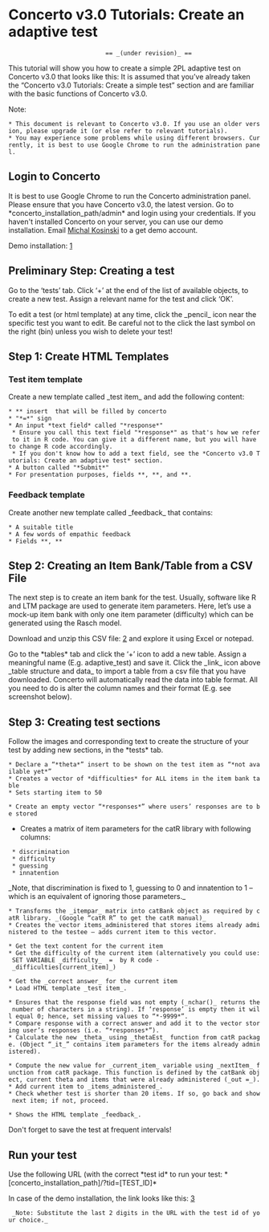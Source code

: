 = Concerto v3.0 Tutorials: Create an adaptive test =
                            == _(under revision)_ == 

This tutorial will show you how to create a simple 2PL adaptive test on Concerto v3.0 that looks like this: 
It is assumed that you’ve already taken the “Concerto v3.0 Tutorials: Create a simple test” section and are familiar with the basic functions of Concerto v3.0.

Note:
 * This document is relevant to Concerto v3.0. If you use an older version, please upgrade it (or else refer to relevant tutorials).
 * You may experience some problems while using different browsers. Currently, it is best to use Google Chrome to run the administration panel.


==Login to Concerto==
It is best to use Google Chrome to run the Concerto administration panel. Please ensure that you have Concerto v3.0, the latest version. Go to *concerto_installation_path/admin* and login using your credentials. If you haven't installed Concerto on your server, you can use our demo installation. Email [mailto:mk583@cam.ac.uk Michal Kosinski] to a get demo account. 

Demo installation: [http://dev.myiqtest.org/concerto3_demo/cms/]


==Preliminary Step: Creating a test==
Go to the ‘tests’ tab. Click ‘+’ at the end of the list of available objects, to create a new test. Assign a relevant name for the test and click ‘OK’. 

To edit a test (or html template) at any time, click the _pencil_ icon near the specific test you want to edit. Be careful not to the click the last symbol on the right (bin) unless you wish to delete your test!


==Step 1: Create HTML Templates==
===Test item template===
Create a new template called _test item_ and add the following content:
 * *{{question}}* insert  that will be filled by concerto
 * "*=*" sign
 * An input *text field* called "*response*" 
  * Ensure you call this text field "*response*" as that's how we refer to it in R code. You can give it a different name, but you will have to change R code accordingly.
  * If you don't know how to add a text field, see the *Concerto v3.0 Tutorials: Create an adaptive test* section.
 * A button called "*Submit*"
 * For presentation purposes, fields *{{theta}}*, *{{sem}}*, and *{{difficulty}}*. 

===Feedback template===
Create another new template called _feedback_ that contains:
 * A suitable title
 * A few words of empathic feedback
 * Fields *{{theta}}*, *{{sem}}* 


==Step 2: Creating an Item Bank/Table from a CSV File==

The next step is to create an item bank for the test. Usually, software like R and LTM package are used to generate item parameters. Here, let’s use a mock-up item bank with only one item parameter (difficulty) which can be generated using the Rasch model.

Download and unzip this CSV file: [http://ns39618.ovh.net/wiki2/_media/public/ibank.zip] and explore it using Excel or notepad. 

Go to the *tables* tab and click the ‘+’ icon to add a new table. Assign a meaningful name (E.g. adaptive_test) and save it. 
Click the _link_ icon above _table structure and data_ to import a table from a csv file that you have downloaded. Concerto will automatically read the data into table format. All you need to do is alter the column names and their format (E.g. see screenshot below).


==Step 3: Creating test sections==

Follow the images and corresponding text to create the structure of your test by adding new sections, in the *tests* tab.

 * Declare a “*theta*” insert to be shown on the test item as “*not available yet*”
 * Creates a vector of *difficulties* for ALL items in the item bank table 
 * Sets starting item to 50

 * Create an empty vector “*responses*” where users’ responses are to be stored
* Creates a matrix of item parameters for the catR library with following columns: 
  * discrimination
  * difficulty
  * guessing
  * innatention 
_Note, that discrimination is fixed to 1, guessing to 0 and innatention to 1 – which is an equivalent of ignoring those parameters._
 * Transforms the _itempar_ matrix into catBank object as required by catR library. _(Google “catR R” to get the catR manual)_
 * Creates the vector items_administered that stores items already administered to the testee – adds current item to this vector.

 * Get the text content for the current item
 * Get the difficulty of the current item (alternatively you could use: SET VARIABLE _difficulty_  =  by R code - _difficulties[current_item]_)

 * Get the _correct answer_ for the current item
 * Load HTML template _test item_.

 * Ensures that the response field was not empty (_nchar()_ returns the number of characters in a string). If ‘response’ is empty then it will equal 0; hence, set missing values to “*-9999*”. 
 * Compare response with a correct answer and add it to the vector storing user’s responses (i.e. “*responses*”).
 * Calculate the new _theta_ using _thetaEst_ function from catR package. (Object “_it_” contains item parameters for the items already administered).

 * Compute the new value for _current_item_ variable using _nextItem_ function from catR package. This function is defined by the catBank object, current theta and items that were already administered (_out =_).
 * Add current item to _items_administered_.
 * Check whether test is shorter than 20 items. If so, go back and show next item; if not, proceed.

 * Shows the HTML template _feedback_.

Don't forget to save the test at frequent intervals!

==Run your test==
Use the following URL (with the correct *test id* to run your test: *[concerto_installation_path]/?tid=[TEST_ID]*

In case of the demo installation, the link looks like this: [http://dev.myiqtest.org/concerto3_DEMO/?tid=82] 

  _Note: Substitute the last 2 digits in the URL with the test id of your choice._
